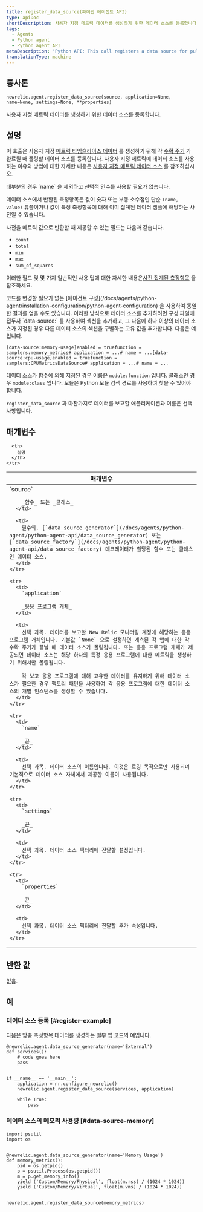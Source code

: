 ```yaml
---
title: register_data_source(파이썬 에이전트 API)
type: apiDoc
shortDescription: 사용자 지정 메트릭 데이터를 생성하기 위한 데이터 소스를 등록합니다.
tags:
  - Agents
  - Python agent
  - Python agent API
metaDescription: 'Python API: This call registers a data source for pulling custom metric data from.'
translationType: machine
---
```


## 통사론

```
newrelic.agent.register_data_source(source, application=None, name=None, settings=None, **properties)
```

사용자 지정 메트릭 데이터를 생성하기 위한 데이터 소스를 등록합니다.

## 설명

이 호출은 사용자 지정 [메트릭 타임슬라이스 데이터](/docs/data-analysis/metrics/analyze-your-metrics/data-collection-metric-timeslice-event-data#timeslice-data) 를 생성하기 위해 각 [수확 주기](/docs/accounts-partnerships/education/getting-started-new-relic/glossary#harvest-cycle) 가 완료될 때 폴링할 데이터 소스를 등록합니다. 사용자 지정 메트릭에 데이터 소스를 사용하는 이유와 방법에 대한 자세한 내용은 [사용자 지정 메트릭 데이터 소스](/docs/agents/python-agent/supported-features/python-custom-metrics#custom-metric-data-sources) 를 참조하십시오.

<Callout variant="tip">
  대부분의 경우 `name` 을 제외하고 선택적 인수를 사용할 필요가 없습니다.
</Callout>

데이터 소스에서 반환된 측정항목은 값이 숫자 또는 부동 소수점인 단순 `(name, value)` 튜플이거나 값이 특정 측정항목에 대해 이미 집계된 데이터 샘플에 해당하는 사전일 수 있습니다.

사전을 메트릭 값으로 반환할 때 제공할 수 있는 필드는 다음과 같습니다.

* `count`
* `total`
* `min`
* `max`
* `sum_of_squares`

이러한 필드 및 몇 가지 일반적인 사용 팁에 대한 자세한 내용은[사전 집계된 측정항목](/docs/agents/python-agent/supported-features/python-custom-metrics#pre-aggregated-metrics) 을 참조하세요.

<Callout variant="tip">
  코드를 변경할 필요가 없는 [에이전트 구성](/docs/agents/python-agent/installation-configuration/python-agent-configuration) 을 사용하여 동일한 결과를 얻을 수도 있습니다. 이러한 방식으로 데이터 소스를 추가하려면 구성 파일에 접두사 `data-source:` 를 사용하여 섹션을 추가하고, 그 다음에 하나 이상의 데이터 소스가 지정된 경우 다른 데이터 소스의 섹션을 구별하는 고유 값을 추가합니다. 다음은 예입니다.

  ```
  [data-source:memory-usage]enabled = truefunction = samplers:memory_metrics# application = ...# name = ...[data-source:cpu-usage]enabled = truefunction = samplers:CPUMetricsDataSource# application = ...# name = ...
  ```

  데이터 소스가 함수에 의해 지정된 경우 이름은 `module:function` 입니다. 클래스인 경우 `module:class` 입니다. 모듈은 Python 모듈 검색 경로를 사용하여 찾을 수 있어야 합니다.

  `register_data_source` 과 마찬가지로 데이터를 보고할 애플리케이션과 이름은 선택사항입니다.
</Callout>

## 매개변수

<table>
  <thead>
    <tr>
      <th width="25%">
        매개변수
      </th>

      <th>
        설명
      </th>
    </tr>
  </thead>

  <tbody>
    <tr>
      <td>
        `source`

        _함수_ 또는 _클래스_
      </td>

      <td>
        필수의. [`data_source_generator`](/docs/agents/python-agent/python-agent-api/data_source_generator) 또는 [`data_source_factory`](/docs/agents/python-agent/python-agent-api/data_source_factory) 데코레이터가 할당된 함수 또는 클래스인 데이터 소스.
      </td>
    </tr>

    <tr>
      <td>
        `application`

        _응용 프로그램 개체_
      </td>

      <td>
        선택 과목. 데이터를 보고할 New Relic 모니터링 계정에 해당하는 응용 프로그램 개체입니다. 기본값 `None` 으로 설정하면 계측된 각 앱에 대한 각 수확 주기가 끝날 때 데이터 소스가 폴링됩니다. 또는 응용 프로그램 개체가 제공되면 데이터 소스는 해당 하나의 특정 응용 프로그램에 대한 메트릭을 생성하기 위해서만 폴링됩니다.

        각 보고 응용 프로그램에 대해 고유한 데이터를 유지하기 위해 데이터 소스가 필요한 경우 팩토리 패턴을 사용하여 각 응용 프로그램에 대한 데이터 소스의 개별 인스턴스를 생성할 수 있습니다.
      </td>
    </tr>

    <tr>
      <td>
        `name`

        _끈_
      </td>

      <td>
        선택 과목. 데이터 소스의 이름입니다. 이것은 로깅 목적으로만 사용되며 기본적으로 데이터 소스 자체에서 제공한 이름이 사용됩니다.
      </td>
    </tr>

    <tr>
      <td>
        `settings`

        _끈_
      </td>

      <td>
        선택 과목. 데이터 소스 팩터리에 전달할 설정입니다.
      </td>
    </tr>

    <tr>
      <td>
        `properties`

        _끈_
      </td>

      <td>
        선택 과목. 데이터 소스 팩터리에 전달할 추가 속성입니다.
      </td>
    </tr>
  </tbody>
</table>

## 반환 값

없음.

## 예

### 데이터 소스 등록 [#register-example]

다음은 맞춤 측정항목 데이터를 생성하는 일부 앱 코드의 예입니다.

```
@newrelic.agent.data_source_generator(name='External') 
def services(): 
    # code goes here
    pass


if __name__ == '__main__': 
    application = nr.configure_newrelic() 
    newrelic.agent.register_data_source(services, application)

    while True: 
        pass
```

### 데이터 소스의 메모리 사용량 [#data-source-memory]

```
import psutil
import os


@newrelic.agent.data_source_generator(name='Memory Usage')
def memory_metrics():
    pid = os.getpid()
    p = psutil.Process(os.getpid())
    m = p.get_memory_info()
    yield ('Custom/Memory/Physical', float(m.rss) / (1024 * 1024))
    yield ('Custom/Memory/Virtual', float(m.vms) / (1024 * 1024))


newrelic.agent.register_data_source(memory_metrics)
```